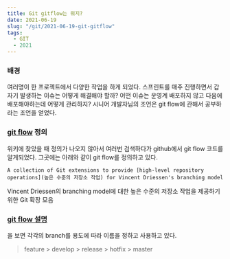```yaml
---
title: Git gitflow는 뭐지?
date: 2021-06-19
slug: "/git/2021-06-19-git-gitflow"
tags:
  - GIT
  - 2021
---
```


###  배경
여러명이 한 프로젝트에서 다양한 작업을 하게 되었다.
스프린트를 매주 진행하면서 갑자기 발생하는 이슈는 어떻게 해결해야 할까?
어떤 이슈는 운영계 배포하지 않고 다음에 배포해야하는데 어떻게 관리하지?
시니어 개발자님의 조언은 git flow에 관해서 공부하라는 조언을 얻었다.


###  [git flow](https://github.com/nvie/gitflow) 정의
위키에 찾았을 때 정의가 나오지 않아서 여러번 검색하다가 github에서 git flow 코드를 알게되었다.
그곳에는 아래와 같이 git flow를 정의하고 있다.

```
A collection of Git extensions to provide [high-level repository operations](높은 수준의 저장소 작업) for Vincent Driessen's branching model
```

Vincent Driessen의 branching model에 대한 높은 수준의 저장소 작업을 제공하기 위한 Git 확장 모음

###  [git flow 설명](https://ujuc.github.io/2015/12/16/git-flow-github-flow-gitlab-flow/)
을 보면 각각의 branch를 용도에 따라 이름을 정하고 사용하고 있다.

> feature > develop > release > hotfix > master 


